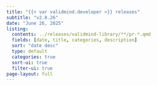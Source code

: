 ```yaml
---
title: "{{< var validmind.developer >}} releases"
subtitle: "v2.8.26"
date: "June 26, 2025"
listing:
  contents: ../releases/validmind-library/**/pr-*.qmd
  fields: [date, title, categories, description]
  sort: "date desc"
  type: default
  categories: true
  sort-ui: true
  filter-ui: true
page-layout: full
--- 
```


<!-- site/releases/validmind-library -->